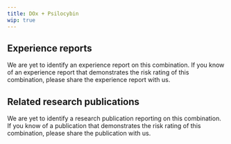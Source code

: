 ---
title: DOx + Psilocybin
wip: true
---

## Experience reports

We are yet to identify an experience report on this combination. If you know of an experience report that demonstrates the risk rating of this combination, please share the experience report with us.



## Related research publications

We are yet to identify a research publication reporting on this combination. If you know of a publication that demonstrates the risk rating of this combination, please share the publication with us.



